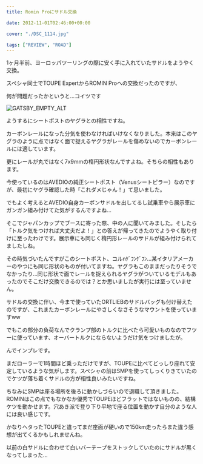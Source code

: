 ---
title: Romin Proにサドル交換

date: 2012-11-01T02:46:00+00:00

cover: "./DSC_1114.jpg"

tags: ["REVIEW", "ROAD"]
---

1ヶ月半前、ヨーロッパツーリングの際に安く手に入れていたサドルをようやく交換。

スペシャ同士でTOUPE ExpertからROMIN Proへの交換だったのですが、

何が問題だったかというと…コイツです

![GATSBY_EMPTY_ALT](./DSC_1114.jpg)

ようするにシートポストのヤグラとの相性ですね。

カーボンレールになった分気を使わなければいけなくなりました。本来はこのヤグラのように点ではなく面で捉えるヤグラがレールを傷めないのでカーボンレールには適しています。

更にレールが丸ではなく7x9mmの楕円形状なんですよね。そちらの相性もあります。

今使っているのはAVEDIOの純正シートポスト（Venusシートピラー）なのですが、最初にヤグラ確認した時「これダメじゃん！」て思いました。

でもよく考えるとAVEDIO自身カーボンサドルを出してるし試乗車やら展示車にガンガン組み付けてた気がするんですよね…

そこでジャパンカップでブースに寄った際、中の人に聞いてみました。そしたら「トルク気をつければ大丈夫だよ！」との答えが帰ってきたのでようやく取り付けに至ったわけです。展示車にも同じく楕円形レールのサドルが組み付けられてましたしね。

その時気づいたんですがこのシートポスト、コルnｹﾞﾌﾝｹﾞﾌﾝ…某イタリアメーカーのやつにも同じ形状のものが付いてますね。ヤグラもこのままだったりそうでなかったり…同じ形状で面でレールを捉えられるヤグラがついているモデルもあったのでそこだけ交換できるのでは？とか思いましたが実行には至っていません。

サドルの交換に伴い、今まで使っていたORTLIEBのサドルバッグも付け替えたのですが、これまたカーボンレールにやさしくなさそうなマウントを使っていますww

でもこの部分の負荷なんでクランプ部のトルクに比べたら可愛いものなのでフツーに使っています、オーバートルクにならないようだけ気をつけましたが。

んでインプレです。

まだローラーで1時間ほど乗っただけですが、TOUPEに比べてどっしり座れて安定しているような気がします。スペシャの前はSMPを使ってしっくりきていたのでケツが落ち着くサドルの方が相性良いみたいですね。

ちなみにSMPは座る場所を後ろに動かしづらいので退職して頂きました。ROMINはこの点でもなかなか優秀でTOUPEほどフラットではないものの、結構ケツを動かせます。穴あき派で登り下り平地で座る位置を動かす自分のような人には良い感じです。

かなりヘタったTOUPEと違ってまだ座面が硬いので150km走ったらまた違う感想が出てくるかもしれませんね。

以前の白サドルに合わせて白いバーテープをストックしていたのにサドルが黒くなってしまった…

